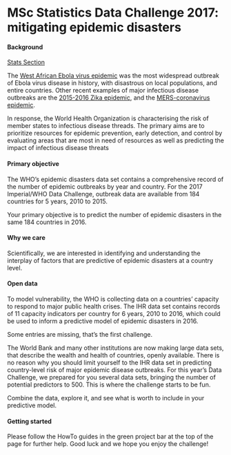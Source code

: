 # MSc Statistics Data Challenge 2017: mitigating epidemic disasters 	

#### Background
[Stats Section](http://www.imperial.ac.uk/statistics)

The [West African Ebola
virus epidemic](http://apps.who.int/ebola/our-work/achievements) was the most
widespread outbreak of Ebola virus disease in history, with disastrous on local
populations, and entire countries. Other recent examples of major infectious
disease outbreaks are the [2015-2016 Zika
epidemic](http://www.who.int/emergencies/zika-virus/en/), and the
[MERS-coronavirus epidemic](http://www.who.int/emergencies/mers-cov/en/).

In response, the World Health Organization is characterising the risk of member
states to infectious disease threads. The primary aims are to prioritize
resources for epidemic prevention, early detection, and control by evaluating
areas that are most in need of resources as well as predicting the impact of
infectious disease threats  

#### Primary objective
The WHO's epidemic disasters data set contains a comprehensive record of the
number of epidemic outbreaks by year and country. For the 2017 Imperial/WHO Data
Challenge, outbreak data are available from 184 countries for 5 years, 2010 to
2015.

Your primary objective is to predict the number of epidemic disasters in the
same 184 countries in 2016.  

#### Why we care
Scientifically, we are interested in identifying and understanding the interplay
of factors that are predictive of epidemic disasters at a country level. 

#### Open data
To model vulnerability, the WHO is collecting data on a countries' capacity to
respond to major public health crises. The IHR data set contains records of 11
capacity indicators per country for 6 years, 2010 to 2016, which could be used
to inform a predictive model of epidemic disasters in 2016.     

Some entries are missing, that's the first challenge. 

The World Bank and many other institutions are now making large data sets, that
describe the wealth and health of countries, openly available. There is no
reason why you should limit yourself to the IHR data set in predicting
country-level risk of major epidemic disease outbreaks. For this year's Data
Challenge, we prepared for you several data sets, bringing the number of
potential predictors to 500. This is where the challenge starts to be fun.  

Combine the data, explore it, and see what is worth to include in your
predictive model. 

#### Getting started
Please follow the HowTo guides in the green project bar at the top of the page
for further help. Good luck and we hope you enjoy the challenge!

